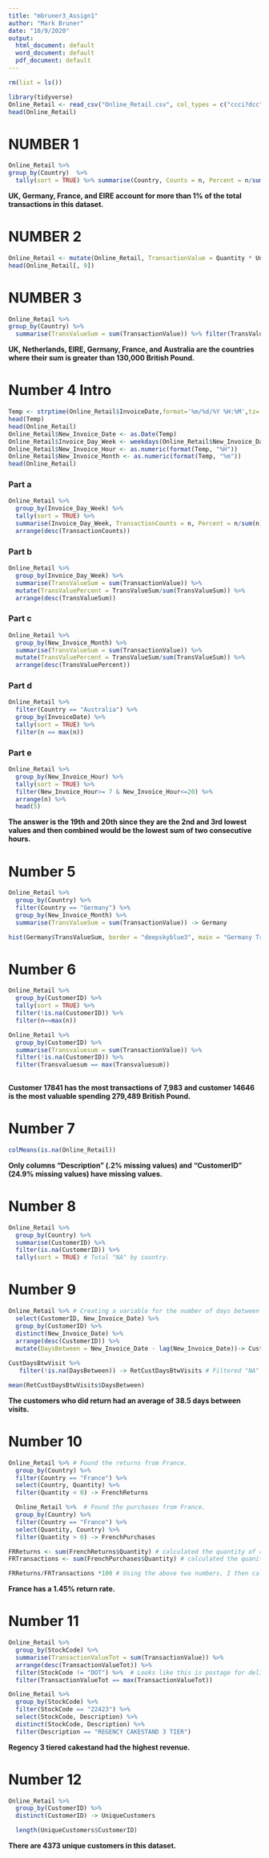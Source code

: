 ```yaml
---
title: "mbruner3_Assign1"
author: "Mark Bruner"
date: "10/9/2020"
output:
  html_document: default
  word_document: default
  pdf_document: default
---
```

```r
rm(list = ls())
```

```r
library(tidyverse)
Online_Retail <- read_csv("Online_Retail.csv", col_types = c("ccci?dcc"))
head(Online_Retail)
```
# NUMBER 1
```r
Online_Retail %>%
group_by(Country)  %>%
  tally(sort = TRUE) %>% summarise(Country, Counts = n, Percent = n/sum(n)*100) %>% filter(Percent > 1)
```
**UK, Germany, France, and EIRE account for more than 1% of the total transactions in this dataset.**

# NUMBER 2
```r
Online_Retail <- mutate(Online_Retail, TransactionValue = Quantity * UnitPrice)
head(Online_Retail[, 9])
```
# NUMBER 3
```r
Online_Retail %>%
group_by(Country) %>% 
  summarise(TransValueSum = sum(TransactionValue)) %>% filter(TransValueSum > 130000) %>% arrange(desc(TransValueSum))
```
**UK, Netherlands, EIRE, Germany, France, and Australia are the countries where their sum is greater than 130,000 British Pound.**

# Number 4 Intro
```r
Temp <- strptime(Online_Retail$InvoiceDate,format='%m/%d/%Y %H:%M',tz='GMT')
head(Temp)
head(Online_Retail)
Online_Retail$New_Invoice_Date <- as.Date(Temp)
Online_Retail$Invoice_Day_Week <- weekdays(Online_Retail$New_Invoice_Date)
Online_Retail$New_Invoice_Hour <- as.numeric(format(Temp, "%H"))
Online_Retail$New_Invoice_Month <- as.numeric(format(Temp, "%m"))
head(Online_Retail)
```

### **Part a**
```r
Online_Retail %>%  
  group_by(Invoice_Day_Week) %>% 
  tally(sort = TRUE) %>% 
  summarise(Invoice_Day_Week, TransactionCounts = n, Percent = n/sum(n)*100) %>% 
  arrange(desc(TransactionCounts))
```
### **Part b**
```r
Online_Retail %>% 
  group_by(Invoice_Day_Week) %>% 
  summarise(TransValueSum = sum(TransactionValue)) %>%
  mutate(TransValuePercent = TransValueSum/sum(TransValueSum)) %>% 
  arrange(desc(TransValueSum))
```

### **Part c**
```r
Online_Retail %>%
  group_by(New_Invoice_Month) %>% 
  summarise(TransValueSum = sum(TransactionValue)) %>% 
  mutate(TransValuePercent = TransValueSum/sum(TransValueSum)) %>% 
  arrange(desc(TransValuePercent))
```
### **Part d**
```r
Online_Retail %>% 
  filter(Country == "Australia") %>% 
  group_by(InvoiceDate) %>% 
  tally(sort = TRUE) %>% 
  filter(n == max(n))
```
### **Part e**
```r
Online_Retail %>% 
  group_by(New_Invoice_Hour) %>% 
  tally(sort = TRUE) %>% 
  filter(New_Invoice_Hour>= 7 & New_Invoice_Hour<=20) %>% 
  arrange(n) %>% 
  head(5)
```
**The answer is the 19th and 20th since they are the 2nd and 3rd lowest values and then combined would be the lowest sum of two consecutive hours.**

# Number 5
```r
Online_Retail %>%
  group_by(Country) %>%
  filter(Country == "Germany") %>% 
  group_by(New_Invoice_Month) %>% 
  summarise(TransValueSum = sum(TransactionValue)) -> Germany

hist(Germany$TransValueSum, border = "deepskyblue3", main = "Germany Transaction Value", xlab = "Transaction Value Sum per Month", ylab = "Frequency", col = "deepskyblue")

```
# Number 6
```r

Online_Retail %>%
  group_by(CustomerID) %>%
  tally(sort = TRUE) %>% 
  filter(!is.na(CustomerID)) %>% 
  filter(n==max(n))

Online_Retail %>%
  group_by(CustomerID) %>% 
  summarise(Transvaluesum = sum(TransactionValue)) %>% 
  filter(!is.na(CustomerID)) %>% 
  filter(Transvaluesum == max(Transvaluesum))
  
```
**Customer 17841 has the most transactions of 7,983 and customer 14646 is the most valuable spending 279,489 British Pound.**

# Number 7
```r
colMeans(is.na(Online_Retail))
```
**Only columns "Description" (.2% missing values) and "CustomerID" (24.9% missing values) have missing values.**

# Number 8
```r
Online_Retail %>% 
  group_by(Country) %>% 
  summarise(CustomerID) %>% 
  filter(is.na(CustomerID)) %>% 
  tally(sort = TRUE) # Total "NA" by country.
```
# Number 9
```r
Online_Retail %>% # Creating a variable for the number of days between visits.
  select(CustomerID, New_Invoice_Date) %>% 
  group_by(CustomerID) %>% 
  distinct(New_Invoice_Date) %>% 
  arrange(desc(CustomerID)) %>% 
  mutate(DaysBetween = New_Invoice_Date - lag(New_Invoice_Date))-> CustDaysBtwVisit #Combined DaysBetween per CustomerID.  
 
CustDaysBtwVisit %>% 
   filter(!is.na(DaysBetween)) -> RetCustDaysBtwVisits # Filtered "NA" from dataset.

mean(RetCustDaysBtwVisits$DaysBetween)
```
**The customers who did return had an average of 38.5 days between visits.**

# Number 10
```r
Online_Retail %>% # Found the returns from France.
  group_by(Country) %>% 
  filter(Country == "France") %>% 
  select(Country, Quantity) %>% 
  filter(Quantity < 0) -> FrenchReturns

  Online_Retail %>%  # Found the purchases from France.
  group_by(Country) %>% 
  filter(Country == "France") %>% 
  select(Quantity, Country) %>% 
  filter(Quantity > 0) -> FrenchPurchases

FRReturns <- sum(FrenchReturns$Quantity) # calculated the quantity of returns from France.
FRTransactions <- sum(FrenchPurchases$Quantity) # calculated the quanity of purchased from France.

FRReturns/FRTransactions *100 # Using the above two numbers, I then calculated the return rate.
```
**France has a 1.45% return rate.**

# Number 11
```r
Online_Retail %>%
  group_by(StockCode) %>% 
  summarise(TransactionValueTot = sum(TransactionValue)) %>% 
  arrange(desc(TransactionValueTot)) %>% 
  filter(StockCode != "DOT") %>%  # Looks like this is postage for delivering products.
  filter(TransactionValueTot == max(TransactionValueTot))

Online_Retail %>% 
  group_by(StockCode) %>% 
  filter(StockCode == "22423") %>% 
  select(StockCode, Description) %>% 
  distinct(StockCode, Description) %>% 
  filter(Description == "REGENCY CAKESTAND 3 TIER")
```
**Regency 3 tiered cakestand had the highest revenue.**

# Number 12
```r
Online_Retail %>% 
  group_by(CustomerID) %>% 
  distinct(CustomerID) -> UniqueCustomers

  length(UniqueCustomers$CustomerID)
```
**There are 4373 unique customers in this dataset.**

  